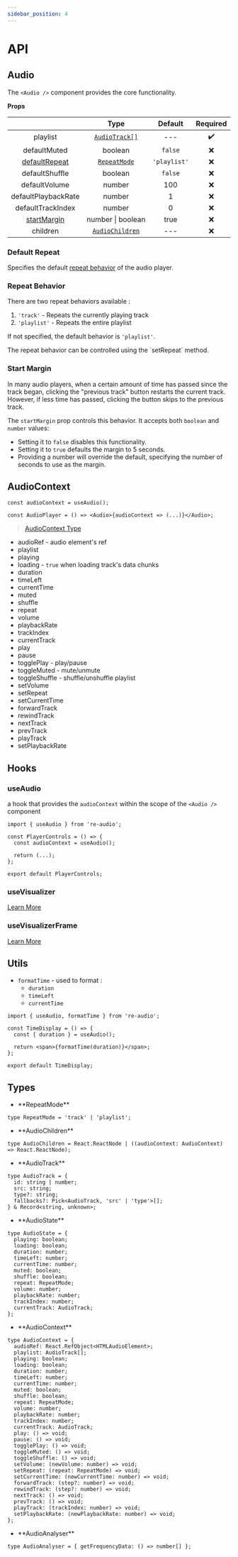 ```yaml
---
sidebar_position: 4
---
```


# API

## Audio

The `<Audio />` component provides the core functionality.

**Props**

|                                  |                Type                |   Default    | Required |
| :------------------------------: | :--------------------------------: | :----------: | :------: |
|             playlist             |   [`AudioTrack[]`](#audio-track)   |     ---      |    ✔️    |
|           defaultMuted           |              boolean               |   `false`    |    ❌    |
| [defaultRepeat](#default-repeat) |    [`RepeatMode`](#repeat-mode)    | `'playlist'` |    ❌    |
|          defaultShuffle          |              boolean               |   `false`    |    ❌    |
|          defaultVolume           |               number               |     100      |    ❌    |
|       defaultPlaybackRate        |               number               |      1       |    ❌    |
|        defaultTrackIndex         |               number               |      0       |    ❌    |
|   [startMargin](#start-margin)   |         number \| boolean          |     true     |    ❌    |
|             children             | [`AudioChildren`](#audio-children) |     ---      |    ❌    |

### Default Repeat

Specifies the default [repeat behavior](#repeat-behavior) of the audio player.

### Repeat Behavior

There are two repeat behaviors available :

1. `'track'` - Repeats the currently playing track
2. `'playlist'` - Repeats the entire playlist

If not specified, the default behavior is `'playlist'`.

<p>The repeat behavior can be controlled using the `setRepeat` method.</p>

### Start Margin

In many audio players, when a certain amount of time has passed since the track began, clicking the "previous track" button restarts the current track. However, if less time has passed, clicking the button skips to the previous track.

The `startMargin` prop controls this behavior. It accepts both `boolean` and `number` values:

- Setting it to `false` disables this functionality.
- Setting it to `true` defaults the margin to 5 seconds.
- Providing a number will override the default, specifying the number of seconds to use as the margin.

## AudioContext

```tsx
const audioContext = useAudio();
```

```tsx
const AudioPlayer = () => <Audio>{audioContext => (...)}</Audio>;
```

> [AudioContext Type](#audio-context)

- audioRef - audio element's ref
- playlist
- playing
- loading - `true` when loading track's data chunks
- duration
- timeLeft
- currentTime
- muted
- shuffle
- repeat
- volume
- playbackRate
- trackIndex
- currentTrack
- play
- pause
- togglePlay - play/pause
- toggleMuted - mute/unmute
- toggleShuffle - shuffle/unshuffle playlist
- setVolume
- setRepeat
- setCurrentTime
- forwardTrack
- rewindTrack
- nextTrack
- prevTrack
- playTrack
- setPlaybackRate

## Hooks

### useAudio

a hook that provides the `audioContext` within the scope of the `<Audio />` component

```tsx
import { useAudio } from 're-audio';

const PlayerControls = () => {
  const audioContext = useAudio();

  return (...);
};

export default PlayerControls;
```

### useVisualizer

[Learn More](/docs/audio-visualizers/useVisualizer)

### useVisualizerFrame

[Learn More](/docs/audio-visualizers/useVisualizerFrame)

## Utils

- `formatTime` - used to format :
  - `duration`
  - `timeLeft`
  - `currentTime`

```tsx
import { useAudio, formatTime } from 're-audio';

const TimeDisplay = () => {
  const { duration } = useAudio();

  return <span>{formatTime(duration)}</span>;
};

export default TimeDisplay;
```

## Types

<ul>
  <li id='repeat-mode'>**RepeatMode**</li>
</ul>

```tsx
type RepeatMode = 'track' | 'playlist';
```

<ul>
  <li id='audio-children'>**AudioChildren**</li>
</ul>

```tsx
type AudioChildren = React.ReactNode | ((audioContext: AudioContext) => React.ReactNode);
```

<ul>
  <li id='audio-track'>**AudioTrack**</li>
</ul>

```tsx
type AudioTrack = {
  id: string | number;
  src: string;
  type?: string;
  fallbacks?: Pick<AudioTrack, 'src' | 'type'>[];
} & Record<string, unknown>;
```

<ul>
  <li id='audio-state'>**AudioState**</li>
</ul>

```tsx
type AudioState = {
  playing: boolean;
  loading: boolean;
  duration: number;
  timeLeft: number;
  currentTime: number;
  muted: boolean;
  shuffle: boolean;
  repeat: RepeatMode;
  volume: number;
  playbackRate: number;
  trackIndex: number;
  currentTrack: AudioTrack;
};
```

<ul>
  <li id='audio-context'>**AudioContext**</li>
</ul>

```tsx
type AudioContext = {
  audioRef: React.RefObject<HTMLAudioElement>;
  playlist: AudioTrack[];
  playing: boolean;
  loading: boolean;
  duration: number;
  timeLeft: number;
  currentTime: number;
  muted: boolean;
  shuffle: boolean;
  repeat: RepeatMode;
  volume: number;
  playbackRate: number;
  trackIndex: number;
  currentTrack: AudioTrack;
  play: () => void;
  pause: () => void;
  togglePlay: () => void;
  toggleMuted: () => void;
  toggleShuffle: () => void;
  setVolume: (newVolume: number) => void;
  setRepeat: (repeat: RepeatMode) => void;
  setCurrentTime: (newCurrentTime: number) => void;
  forwardTrack: (step?: number) => void;
  rewindTrack: (step?: number) => void;
  nextTrack: () => void;
  prevTrack: () => void;
  playTrack: (trackIndex: number) => void;
  setPlaybackRate: (newPlaybackRate: number) => void;
};
```

<ul>
  <li id='audio-analyser'>**AudioAnalyser**</li>
</ul>

```tsx
type AudioAnalyser = { getFrequencyData: () => number[] };
```
